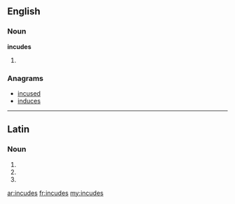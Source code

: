 ==English==

===Noun===
'''incudes'''

# {{plural of|incus}}

===Anagrams===
* [[incused#English|incused]]
* [[induces#English|induces]]

----

==Latin==

===Noun===
{{la-noun-form|incūdēs}}

# {{inflection of|incus|incūs|nom|p|lang=la}}
# {{inflection of|incus|incūs|acc|p|lang=la}}
# {{inflection of|incus|incūs|voc|p|lang=la}}
{{count page|[[Wiktionary:Page count]]}}

[[ar:incudes]]
[[fr:incudes]]
[[my:incudes]]